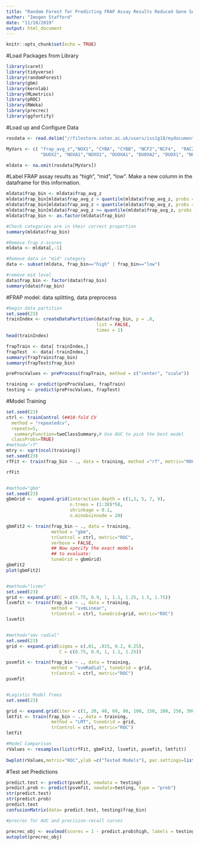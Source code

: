 ---
title: "Random Forest for Predicting FRAP Assay Results Reduced Gene Set"
author: "Imogen Stafford"
date: "11/10/2019"
output: html_document
---
```{r setup, include=FALSE}
knitr::opts_chunk$set(echo = TRUE)
```

#Load Packages from Library 

```{r}
library(caret)
library(tidyverse)
library(randomForest)
library(gbm)
library(kernlab)
library(MLmetrics)
library(pROC)
library(RWeka)
library(precrec)
library(ggfortify)
```


#Load up and Configure Data

```{r}
rosdata <- read.delim("//filestore.soton.ac.uk/users/iss1g18/mydocuments/PhD/ROS Analysis/Data Files/rosdatanew.txt")

MyVars <- c( "frap_avg_z","NOX1", "CYBA", "CYBB", "NCF2","NCF4",  "RAC2",
             "DUOX2", "NOXA1","NOXO1", "DUOXA1", "DUOXA2", "DUOX1", "NOX3", "NOX4", "NOX5")

mldata <- na.omit(rosdata[MyVars])
```

#Label FRAP assay results as "high", "mid", "low". Make a new column in the dataframe for this information.

```{r}
mldata$frap_bin <- mldata$frap_avg_z
mldata$frap_bin[mldata$frap_avg_z > quantile(mldata$frap_avg_z, probs = 0.75)] <- print("high")
mldata$frap_bin[mldata$frap_avg_z < quantile(mldata$frap_avg_z, probs = 0.25)] <- print("low")
mldata$frap_bin[mldata$frap_avg_z >= quantile(mldata$frap_avg_z, probs = 0.25)  & mldata$frap_avg_z <= quantile(mldata$frap_avg_z, probs = 0.75)] <- print("mid")
mldata$frap_bin <- as.factor(mldata$frap_bin)

#Check categories are in their correct proportion
summary(mldata$frap_bin)

#Remove frap z-scores
mldata <- mldata[,-1]

#Remove data in "mid" category
data <- subset(mldata, frap_bin=="high" | frap_bin=="low")

#remove mid level
data$frap_bin <- factor(data$frap_bin)
summary(data$frap_bin)

```

#FRAP model: data splitting, data preprocess

```{r}
#begin data partition
set.seed(23)
trainIndex <- createDataPartition(data$frap_bin, p = .8, 
                                  list = FALSE, 
                                  times = 1)
head(trainIndex)

frapTrain <- data[ trainIndex,]
frapTest  <- data[-trainIndex,]
summary(frapTrain$frap_bin)
summary(frapTest$frap_bin)

preProcValues <- preProcess(frapTrain, method = c("center", "scale"))

training <- predict(preProcValues, frapTrain)
testing <- predict(preProcValues, frapTest)

```

#Model Training

```{r}
set.seed(23)
ctrl <- trainControl (##10-fold CV
  method = "repeatedcv",
  repeats=5,
   summaryFunction=twoClassSummary,# Use AUC to pick the best model
  classProbs=TRUE)
#method="rf"
mtry <- sqrt(ncol(training))
set.seed(23)
rfFit <- train(frap_bin ~ ., data = training, method ="rf", metric="ROC", Mtry = mtry, trControl = ctrl )

rfFit


#method="gbm"
set.seed(23)
gbmGrid <-  expand.grid(interaction.depth = c(1,3, 5, 7, 9), 
                        n.trees = (1:30)*50, 
                        shrinkage = 0.1,
                        n.minobsinnode = 20)

gbmFit2 <- train(frap_bin ~ ., data = training, 
                 method = "gbm", 
                 trControl = ctrl, metric="ROC", 
                 verbose = FALSE, 
                 ## Now specify the exact models 
                 ## to evaluate:
                 tuneGrid = gbmGrid)
gbmFit2
plot(gbmFit2)


#method="lssmv"
set.seed(23)
grid <- expand.grid(C = c(0.75, 0.9, 1, 1.1, 1.25, 1.5, 1.75))
lsvmfit <- train(frap_bin ~ ., data = training, 
                 method = "svmLinear",
                 trControl = ctrl, tuneGrid=grid, metric="ROC")
lsvmfit


#method="smv radial"
set.seed(23)
grid <- expand.grid(sigma = c(.01, .015, 0.2, 0.25),
                    C = c(0.75, 0.9, 1, 1.1, 1.25))

psvmfit <- train(frap_bin ~ ., data = training, 
                 method = "svmRadial", tuneGrid = grid,
                 trControl = ctrl, metric="ROC")
psvmfit


#Logistic Model Trees
set.seed(23)

grid <- expand.grid(iter = c(1, 20, 40, 60, 80, 100, 150, 200, 250, 300, 400, 500))
lmtfit <- train(frap_bin ~ ., data = training, 
                 method = "LMT", tuneGrid = grid,
                 trControl = ctrl, metric="ROC")
lmtfit

#Model Comparison
rValues <- resamples(list(rfFit, gbmFit2, lsvmfit, psvmfit, lmtfit))
     
bwplot(rValues,metric="ROC",ylab =c("Tested Models"), par.settings=list(box.rectangle=list(col="black",fill="cyan4",alpha=1),box.umbrella=list(col="black",alpha=1)))
```



#Test set Predictions
```{r}
predict.test <- predict(psvmfit, newdata = testing)
predict.prob <- predict(psvmfit, newdata=testing, type = "prob")
str(predict.test)
str(predict.prob)
predict.test
confusionMatrix(data= predict.test, testing$frap_bin)

#precrec for AUC and precision-recall curves

precrec_obj <- evalmod(scores = 1 - predict.prob$high, labels = testing$frap_bin)
autoplot(precrec_obj)
```



